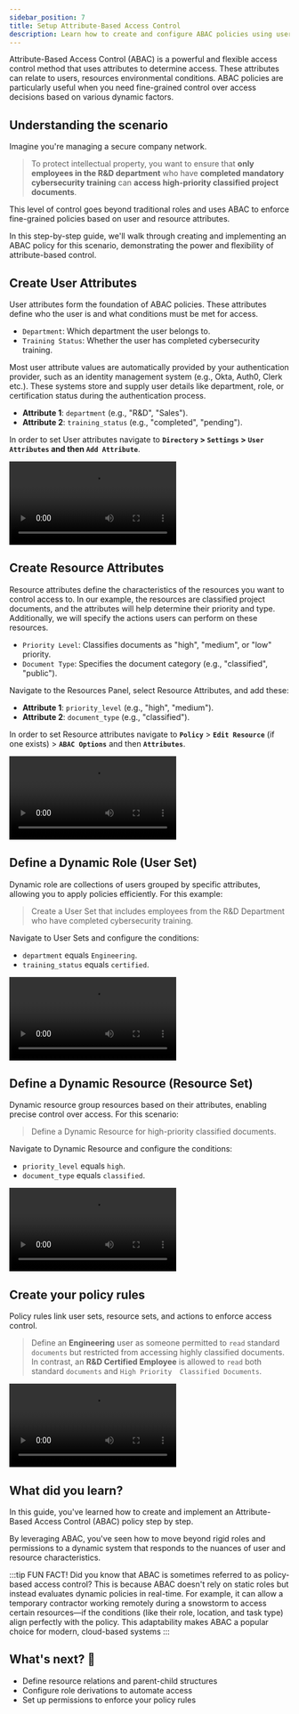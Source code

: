 ```yaml
---
sidebar_position: 7
title: Setup Attribute-Based Access Control
description: Learn how to create and configure ABAC policies using user and resource attributes.
---
```


Attribute-Based Access Control (ABAC) is a powerful and flexible access control method that uses
attributes to determine access. These attributes can relate to users, resources environmental
conditions. ABAC policies are particularly useful when you need fine-grained control over access
decisions based on various dynamic factors.


## Understanding the scenario

Imagine you're managing a secure company network.

> To protect intellectual property, you want to ensure that **only employees in the R&D department** who have **completed mandatory
> cybersecurity training** can **access high-priority classified project documents**.

This level of control goes beyond traditional
roles and uses ABAC to enforce fine-grained policies based on user and resource attributes.

In this step-by-step guide, we'll walk through creating and implementing an ABAC policy for this
scenario, demonstrating the power and flexibility of attribute-based control.

<TimelineWrapper>
<TimelineStep>

## Create User Attributes

User attributes form the foundation of ABAC policies. These attributes define who the user is and
what conditions must be met for access.

- `Department`: Which department the user belongs to.
- `Training Status`: Whether the user has completed cybersecurity training.

Most user attribute values are automatically provided by your authentication provider, such as an
identity management system (e.g., Okta, Auth0, Clerk etc.). These systems store and supply user
details like department, role, or certification status during the authentication process.

- **Attribute 1**: `department` (e.g., "R&D", "Sales").
- **Attribute 2**: `training_status` (e.g., "completed", "pending").

In order to set User attributes navigate to **`Directory` > `Settings` >
`User Attributes` and then `Add Attribute`**.

<Video src={addUserAttributes} />

</TimelineStep>
<TimelineStep>

## Create Resource Attributes

Resource attributes define the characteristics of the resources you want to control access to.
In our example, the resources are classified project documents, and the attributes will help
determine their priority and type. Additionally, we will specify the actions users can perform on
these resources.

- `Priority Level`: Classifies documents as "high", "medium", or "low" priority.
- `Document Type`: Specifies the document category (e.g., "classified", "public").

Navigate to the Resources Panel, select Resource Attributes, and add these:

- **Attribute 1**: `priority_level` (e.g., "high", "medium").
- **Attribute 2**: `document_type` (e.g., "classified").

In order to set Resource attributes navigate to **`Policy`** > **`Edit Resource`** (if one exists) > **`ABAC Options`** and then
**`Attributes`**.

<Video src={addResourceAttributes} />

</TimelineStep>
<TimelineStep>

## Define a Dynamic Role (User Set)

Dynamic role are collections of users grouped by specific attributes, allowing you to apply policies efficiently. For this example:

> Create a User Set that includes employees from the R&D Department who have completed cybersecurity training.

Navigate to User Sets and configure the conditions:

- `department` equals `Engineering`.
- `training_status` equals `certified`.

<Video src={userSet} />

</TimelineStep>
<TimelineStep>

## Define a Dynamic Resource (Resource Set)

Dynamic resource group resources based on their attributes, enabling precise control over access. For this scenario:

> Define a Dynamic Resource for high-priority classified documents.

Navigate to Dynamic Resource and configure the conditions:

- `priority_level` equals `high`.
- `document_type` equals `classified`.

<Video src={resourceSet} />

</TimelineStep>
<TimelineStep>

## Create your policy rules

Policy rules link user sets, resource sets, and actions to enforce access control.

> Define an **Engineering** user as someone permitted to `read` standard `documents` but restricted from accessing highly
> classified documents. In contrast, an **R&D Certified Employee** is allowed to `read` both standard `documents` and `High Priority 
Classified Documents`.

<Video src={settingPolicy} />

</TimelineStep>
</TimelineWrapper>

## What did you learn?

In this guide, you've learned how to create and implement an Attribute-Based Access Control (ABAC)
policy step by step.

By leveraging ABAC, you've seen how to move beyond rigid roles and permissions to a dynamic system
that responds to the nuances of user and resource characteristics.

:::tip FUN FACT!
Did you know that ABAC is sometimes referred to as policy-based access control? This is because
ABAC doesn't rely on static roles but instead evaluates dynamic policies in real-time. For example,
it can allow a temporary contractor working remotely during a snowstorm to access certain
resources—if the conditions (like their role, location, and task type) align perfectly with the
policy. This adaptability makes ABAC a popular choice for modern, cloud-based systems
:::

<WhatsNext progress={70} customText="You are now a master of ABAC!">
  <h2>What's next? 🎉</h2>
  <ul>
    <li>Define resource relations and parent-child structures</li>
    <li>Configure role derivations to automate access</li>
    <li>Set up permissions to enforce your policy rules</li>
  </ul>
</WhatsNext>

